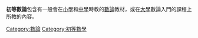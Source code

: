 '''初等數論'''包含有一般會在[[小學|小學]]和[[中學|中學]]時教的[[數論|數論]]教材，或在[[大學|大學]]數論入門的課程上所教的內容。
{{Commonscat|Elementary number theory}}

[[Category:數論|Category:數論]]
[[Category:初等數學|Category:初等數學]]